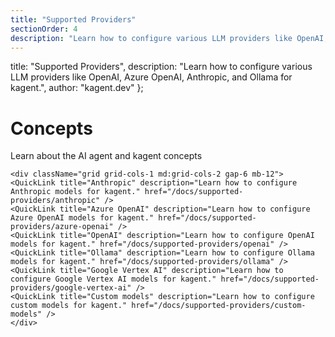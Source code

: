 ```yaml
---
title: "Supported Providers"
sectionOrder: 4
description: "Learn how to configure various LLM providers like OpenAI, Azure OpenAI, Anthropic, and Ollama for kagent."
---
```


  title: "Supported Providers",
  description: "Learn how to configure various LLM providers like OpenAI, Azure OpenAI, Anthropic, and Ollama for kagent.",
  author: "kagent.dev"
};


<div className="max-w-3xl mx-auto">
    <div className="text-center mb-12">
    <h1 className="text-4xl font-bold mb-4">Concepts</h1>
    <p className="text-xl text-gray-400 mb-8">Learn about the AI agent and kagent concepts</p>
    </div>

    <div className="grid grid-cols-1 md:grid-cols-2 gap-6 mb-12">
    <QuickLink title="Anthropic" description="Learn how to configure Anthropic models for kagent." href="/docs/supported-providers/anthropic" />
    <QuickLink title="Azure OpenAI" description="Learn how to configure Azure OpenAI models for kagent." href="/docs/supported-providers/azure-openai" />
    <QuickLink title="OpenAI" description="Learn how to configure OpenAI models for kagent." href="/docs/supported-providers/openai" />
    <QuickLink title="Ollama" description="Learn how to configure Ollama models for kagent." href="/docs/supported-providers/ollama" />
    <QuickLink title="Google Vertex AI" description="Learn how to configure Google Vertex AI models for kagent." href="/docs/supported-providers/google-vertex-ai" />
    <QuickLink title="Custom models" description="Learn how to configure custom models for kagent." href="/docs/supported-providers/custom-models" />
    </div>
</div>

